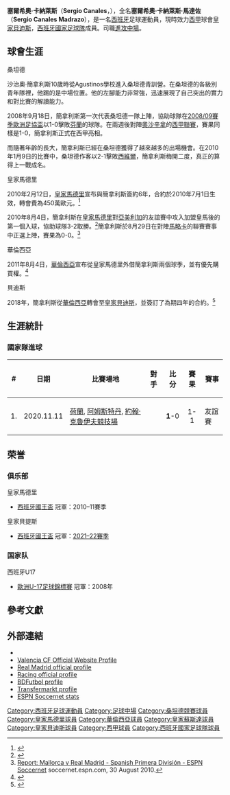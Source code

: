 {{Spanish name|Canales|Madrazo}}
{{noteTA
|G1=足球
|G2=laliga
|T=zh-hans:塞尔希奥·卡纳莱斯;zh-hk:沙治奧·簡拿利斯;zh-tw:塞爾希奧·卡納萊斯;
|1=zh-hans:卡纳莱斯;zh-hk:簡拿利斯;zh-tw:卡納萊斯;
|2=zh-hans:塞尔希奥;zh-hk:沙治奧;zh-tw:塞爾希奧;
}}
{{Infobox football biography
| name = 沙治奧·簡拿利斯<br />Sergio Canales
| image = Krasnodar-Real_Sosiedad_(15).jpg
| image_size = 200px
| fullname = Sergio Canales Madrazo 
| birth_date = {{birth date and age|1991|2|16|df=y}}
| birth_place = {{flagicon|ESP}} [[西班牙|西班牙]][[桑坦德_(西班牙)|桑坦德]]
| height = {{convert|1.79|m|ftin|0|abbr=on}}
| position = [[進攻中場|進攻中場]]
| currentclub = [[皇家貝迪斯|皇家貝迪斯]]
| clubnumber = 10
| youthyears1 = 1995–2001 | youthclubs1 = CD San Agustín
| youthyears2 = 2001–2008 | youthclubs2 = [[桑坦德競技|桑坦德]]
| years1 = 2008–2010 | clubs1 = [[桑坦德競技|桑坦德B隊]] | caps1 = 28 | goals1 = 4
| years2 = 2008–2010 | clubs2 = [[桑坦德競技|桑坦德]] | caps2 = 32 | goals2 = 6
| years3 = 2010–2012 | clubs3 = [[皇家马德里足球俱乐部|皇家马德里]] | caps3 = 10 | goals3 = 0
| years4 = 2011–2012 | clubs4 = → [[巴伦西亚足球俱乐部|巴伦西亚]] | caps4 = 11 | goals4 = 1
| years5 = 2012–2014 | clubs5 = [[巴伦西亚足球俱乐部|巴伦西亚]] | caps5 = 32 | goals5 = 2
| years6 = 2014–2018 | clubs6 = [[皇家蘇斯達|皇家蘇斯達]] | caps6 = 135 | goals6 = 10
| years7 = 2018– | clubs7 = [[皇家貝迪斯|皇家貝迪斯]] | caps7 = 128 | goals7 = 25
| nationalyears1 = 2007 | nationalteam1 = [[西班牙16歲以下國家足球隊|西班牙U16]] | nationalcaps1 = 3 | nationalgoals1 = 1
| nationalyears2 = 2007–2008 | nationalteam2 = [[西班牙17歲以下國家足球隊|西班牙U17]] | nationalcaps2 = 11 | nationalgoals2 = 1
| nationalyears3 = 2009 | nationalteam3 = [[西班牙18歲以下國家足球隊|西班牙U18]] | nationalcaps3 = 1 | nationalgoals3 = 1
| nationalyears4 = 2009–2010 | nationalteam4 = [[西班牙19歲以下國家足球隊|西班牙U19]] | nationalcaps4 = 10 | nationalgoals4 = 2
| nationalyears5 = 2011 | nationalteam5 = [[西班牙20歲以下國家足球隊|西班牙U20]] | nationalcaps5 = 4 | nationalgoals5 = 2
| nationalyears6 = 2010–2013 | nationalteam6 = [[西班牙21歲以下國家足球隊|西班牙U21]] | nationalcaps6 = 10 | nationalgoals6 = 6
| nationalyears7 = 2019– | nationalteam7 = [[西班牙國家足球隊|西班牙]] | nationalcaps7 = 10 | nationalgoals7 = 1
| pcupdate = 2022年4月19日
| ntupdate = 2021年3月31日
}}

'''塞爾希奧·卡納萊斯'''（'''Sergio Canales'''，{{bd|1991年|2月16日|catidx=Canales, Sergio}}），全名'''塞爾希奧·卡納萊斯·馬達佐'''（'''Sergio Canales Madrazo'''），是一名[[西班牙|西班牙]]足球運動員，現時效力[[西甲|西甲]]球會[[皇家貝迪斯|皇家貝迪斯]]，[[西班牙國家足球隊|西班牙國家足球隊]]成員。司職[[進攻中場|進攻中場]]。

== 球會生涯 ==
;桑坦德
沙治奧·簡拿利斯10歲時從Agustinos學校進入桑坦德青訓營。在桑坦德的各級別青年隊裡，他踢的是中場位置。他的左腳能力非常強，迅速展現了自己突出的實力和對比賽的解讀能力。

2008年9月18日，簡拿利斯第一次代表桑坦德一隊上陣，協助球隊在[[2008/09赛季欧洲联盟杯|2008/09賽季歐洲足協盃]]以1-0擊敗[[芬蘭|芬蘭]]的球隊。在兩週後對陣[[奥萨苏纳竞技|奧沙辛拿]]的[[西甲聯賽|西甲聯賽]]，賽果同樣是1-0，簡拿利斯正式在西甲亮相。

而隨著年齡的長大，簡拿利斯已經在桑坦德獲得了越來越多的出場機會。在2010年1月9日的比賽中，桑坦德作客以2-1擊敗[[塞維利亞足球俱樂部|西維爾]]，簡拿利斯梅開二度，真正的算得上一戰成名。

;皇家馬德里
2010年2月12日，[[皇家馬德里|皇家馬德里]]宣布與簡拿利斯簽約6年，合約於2010年7月1日生效，轉會費為450萬歐元。<ref>{{cite news|url=http://www.marca.com/2010/02/12/futbol/equipos/real_madrid/1266004336.html|title=El Real Madrid hace oficial el fichaje de Canales (Real Madrid makes Canales' signing official)|publisher=[[Diario_Marca|Diario Marca]]|date=12 February 2010|accessdate=13 February 2010|archive-date=2015-05-30|archive-url=https://web.archive.org/web/20150530031947/http://www.marca.com/2010/02/12/futbol/equipos/real_madrid/1266004336.html|dead-url=no}}</ref></blockquote>
2010年8月4日，簡拿利斯在[[皇家馬德里|皇家馬德里]]對[[亞美利加|亞美利加]]的友誼賽中攻入加盟皇馬後的第一個入球，協助球隊3-2取勝。<ref>{{citeweb|url=http://soccernet.espn.go.com/news/story?id=811864&sec=europe&cc=5739|title=Ronaldo gives Mourinho debut win with Real|publisher=ESPNsoccernet|date=5 August 2008|accessdate=5 August 2010|archive-date=2010-08-23|archive-url=https://web.archive.org/web/20100823054917/http://soccernet.espn.go.com/news/story?id=811864&sec=europe&cc=5739|dead-url=no}}</ref>簡拿利斯於8月29日在對陣[[皇家馬略卡|馬略卡]]的聯賽賽事中正選上陣，賽果為0-0。<ref>[http://soccernet.espn.go.com/report?id=302066&cc=3888 Report: Mallorca v Real Madrid - Spanish Primera División - ESPN Soccernet] {{Wayback|url=http://soccernet.espn.go.com/report?id=302066&cc=3888 |date=20121023112125 }} soccernet.espn.com, 30 August 2010.</ref>

;華倫西亞
2011年8月4日，[[華倫西亞足球會|華倫西亞]]宣布從皇家馬德里外借簡拿利斯兩個球季，並有優先購買權。<ref>{{cite news|url=http://www.valenciacf.com/contenidos/Actualidad/Noticias/2011/08/Noticia_30964.html?__locale=es|title=Cesión de Sergio Canales|publisher=Valencia CF Official Website|date=4 August 2011|deadurl=yes|archiveurl=https://web.archive.org/web/20120826181911/http://www.valenciacf.com/contenidos/Actualidad/Noticias/2011/08/Noticia_30964.html?__locale=es|archivedate=2012年8月26日}}</ref></blockquote>

;貝迪斯
2018年，簡拿利斯從[[華倫西亞足球會|華倫西亞]]轉會至[[皇家貝迪斯|皇家貝迪斯]]，並簽訂了為期四年的合約。<ref>{{cite web|url=http://www.realbetisbalompie.es/en/noticias/actualidad/11857/sergio-canales-segundo-fichaje-del-real-betis-para|title=Sergio Canales, second Real Betis signing for the season 2018/2019|publisher=Real Betis|date=3 July 2018|accessdate=3 July 2018|archive-date=2018-07-04|archive-url=https://web.archive.org/web/20180704035223/http://www.realbetisbalompie.es/en/noticias/actualidad/11857/sergio-canales-segundo-fichaje-del-real-betis-para|dead-url=yes}}</ref>

== 生涯統計 ==
=== 國家隊進球 ===
{{updated|2020年11月11日}}
{| class="wikitable"
|-
! # !! 日期 !!  比賽場地 !! 對手 !! 比分 !! 賽果 !! 賽事
|-
| 1. || 2020.11.11 || [[荷蘭|荷蘭]], [[阿姆斯特丹|阿姆斯特丹]], [[約翰·克魯伊夫競技場|約翰·克魯伊夫競技場]] || {{fb| Netherlands}} || <center>'''1'''-0</center>  || <center>1-1</center>  || 友誼賽
|}

== 荣誉 ==
=== 俱乐部 ===
;{{flagicon|ESP}} 皇家馬德里
* [[西班牙國王盃|西班牙國王盃]] 冠軍：2010–11賽季

;{{flagicon|ESP}} 皇家貝提斯
* [[西班牙國王盃|西班牙國王盃]] 冠軍：[[2021–22年西班牙國王盃|2021–22賽季]]

=== 国家队 ===
;{{flagicon|ESP}} 西班牙U17
* [[歐洲U-17足球錦標賽|歐洲U-17足球錦標賽]] 冠軍：2008年

== 參考文獻 ==
{{reflist}}

== 外部連結 ==
*{{Soccerway}}
* [https://web.archive.org/web/20110925024927/http://www.valenciacf.com/contenidos/ElEquipo/Jugadores/Valencia/Canales.html?__locale=es Valencia CF Official Website Profile] {{es icon}}
* [https://web.archive.org/web/20100901092248/http://www.realmadrid.com/cs/Satellite/es/1193040475259/1330008096190/jugador/Jugador/Canales.htm Real Madrid official profile] {{es icon}}
* [https://web.archive.org/web/20100619141810/http://www.realracingclub.es/primer_equipo/plantilla/ampliar.php?Id_jugador=21 Racing official profile] {{es icon}}
* [http://www.bdfutbol.com/en/j/j8496.html BDFutbol profile] {{Wayback|url=http://www.bdfutbol.com/en/j/j8496.html |date=20121019142241 }}
* [https://web.archive.org/web/20100323214618/http://transfermarkt.co.uk/en/spieler/66106/sergio-canales/default/2009/leistungsdaten.html Transfermarkt profile]
* [http://soccernet.espn.go.com/players/stats?id=125383&cc=3888 ESPN Soccernet stats] {{Wayback|url=http://soccernet.espn.go.com/players/stats?id=125383&cc=3888 |date=20100405101850 }}

{{皇家貝迪斯球員名單}}

{{DEFAULTSORT:Canales, Sergio}}
[[Category:西班牙足球運動員|Category:西班牙足球運動員]]
[[Category:足球中場|Category:足球中場]]
[[Category:桑坦德競賽球員|Category:桑坦德競賽球員]]
[[Category:皇家馬德里球員|Category:皇家馬德里球員]]
[[Category:華倫西亞球員|Category:華倫西亞球員]]
[[Category:皇家蘇斯達球員|Category:皇家蘇斯達球員]]
[[Category:皇家貝迪斯球員|Category:皇家貝迪斯球員]]
[[Category:西甲球員|Category:西甲球員]]
[[Category:西班牙國家足球隊球員|Category:西班牙國家足球隊球員]]